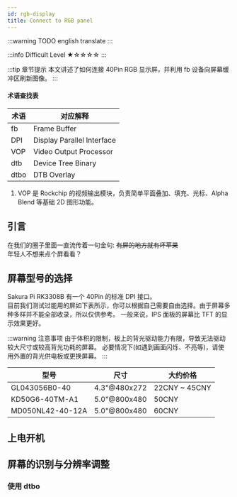 ```yaml
---
id: rgb-display
title: Connect to RGB panel
---
```


:::warning TODO english translate
:::

:::info Difficult Level ★☆☆☆☆
:::

:::tip 章节提示
本文讲述了如何连接 40Pin RGB 显示屏，并利用 fb 设备向屏幕缓冲区刷新图像。
:::

<!-- truncate -->

#### 术语查找表
| 术语 | 对应解释 |
| -- | -- |
| fb  | Frame Buffer |
| DPI | Display Parallel Interface
| VOP | Video Output Processor |
| dtb | Device Tree Binary |
| dtbo | DTB Overlay |

1. VOP 是 Rockchip 的视频输出模块，负责简单平面叠加、填充、光标、Alpha Blend 等基础 2D 图形功能。

## 引言

在我们的圈子里面一直流传着一句金句: ~~有屏的地方就有坏苹果~~  
年轻人不想来点个屏看看？

## 屏幕型号的选择
Sakura Pi RK3308B 有一个 40Pin 的标准 DPI 接口。  
目前我们测试过能用的屏如下表所示，你可以根据自己需要自由选择。由于屏幕多种多样并不能全部收录，所以仅供参考。 一般来说，IPS 面板的屏幕比 TFT 的显示效果更好。

:::warning 注意事项
由于体积的限制，板上的背光驱动能力有限，导致无法驱动较大尺寸或较高背光功耗的屏幕。
必要情况下(如遇到画面闪烁、不亮等)，请使用外置的背光供电板或更换屏幕。
:::

| 型号 | 尺寸 | 大约价格 |
| -- | -- | -- |
| GL043056B0-40 | 4.3"@480x272 | 22CNY ~ 45CNY |
| KD50G6-40TM-A1 | 5.0"@800x480 | 50CNY |
| MD050NL42-40-12A | 5.0"@800x480 | 60CNY |

## 上电开机

## 屏幕的识别与分辨率调整
### 使用 dtbo

